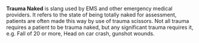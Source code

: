 {{Copy to Wiktionary}}

'''Trauma Naked''' is slang used by EMS and other emergency medical providers. It refers to the state of being totally naked for assessment, patients are often made this way by use of trauma scissors. Not all trauma requires a patient to be trauma naked, but any significant trauma requires it, e.g. Fall of 20 or more, Head on car crash, gunshot wounds.


{{stub}}